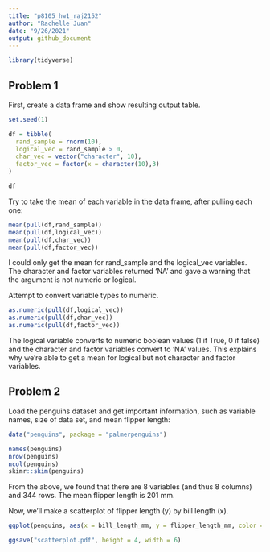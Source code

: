 ```yaml
---
title: "p8105_hw1_raj2152"
author: "Rachelle Juan"
date: "9/26/2021"
output: github_document
---
```


```r
library(tidyverse)
```

## Problem 1

First, create a data frame and show resulting output table.

```r
set.seed(1)

df = tibble(
  rand_sample = rnorm(10),
  logical_vec = rand_sample > 0,
  char_vec = vector("character", 10),
  factor_vec = factor(x = character(10),3)
)

df
```

Try to take the mean of each variable in the data frame, after pulling each one:
```r
mean(pull(df,rand_sample))
mean(pull(df,logical_vec))
mean(pull(df,char_vec))
mean(pull(df,factor_vec))
```

I could only get the mean for rand_sample and the logical_vec variables. The character and factor variables returned 'NA' and gave a warning that the argument is not numeric or logical. 


Attempt to convert variable types to numeric.

```r
as.numeric(pull(df,logical_vec))
as.numeric(pull(df,char_vec))
as.numeric(pull(df,factor_vec))
```

The logical variable converts to numeric boolean values (1 if True, 0 if false) and the character and factor variables convert to 'NA' values. This explains why we're able to get a mean for logical but not character and factor variables.


## Problem 2

Load the penguins dataset and get important information, such as variable names, size of data set, and mean flipper length:
```r
data("penguins", package = "palmerpenguins")

names(penguins)
nrow(penguins)
ncol(penguins)
skimr::skim(penguins)
```

From the above, we found that there are 8 variables (and thus 8 columns) and 344 rows. The mean flipper length is 201 mm. 



Now, we'll make a scatterplot of flipper length (y) by bill length (x). 
```r
ggplot(penguins, aes(x = bill_length_mm, y = flipper_length_mm, color = species)) + geom_point()

ggsave("scatterplot.pdf", height = 4, width = 6)
```

